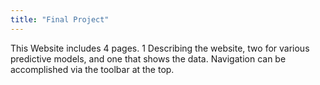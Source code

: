 ```yaml
---
title: "Final Project"
---
```


This Website includes 4 pages. 1 Describing the website, two for various predictive models, and one that shows the data. Navigation can be accomplished via the toolbar at the top.
